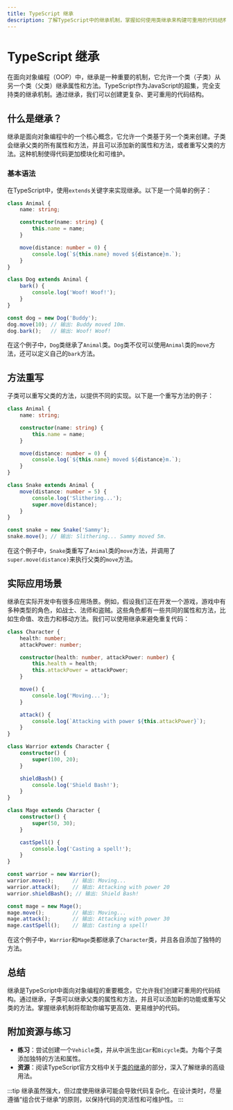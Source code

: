 ```yaml
---
title: TypeScript 继承
description: 了解TypeScript中的继承机制，掌握如何使用类继承来构建可重用的代码结构。
---
```


# TypeScript 继承

在面向对象编程（OOP）中，继承是一种重要的机制，它允许一个类（子类）从另一个类（父类）继承属性和方法。TypeScript作为JavaScript的超集，完全支持类的继承机制。通过继承，我们可以创建更复杂、更可重用的代码结构。

## 什么是继承？

继承是面向对象编程中的一个核心概念，它允许一个类基于另一个类来创建。子类会继承父类的所有属性和方法，并且可以添加新的属性和方法，或者重写父类的方法。这种机制使得代码更加模块化和可维护。

### 基本语法

在TypeScript中，使用`extends`关键字来实现继承。以下是一个简单的例子：

```typescript
class Animal {
    name: string;

    constructor(name: string) {
        this.name = name;
    }

    move(distance: number = 0) {
        console.log(`${this.name} moved ${distance}m.`);
    }
}

class Dog extends Animal {
    bark() {
        console.log('Woof! Woof!');
    }
}

const dog = new Dog('Buddy');
dog.move(10); // 输出: Buddy moved 10m.
dog.bark();   // 输出: Woof! Woof!
```

在这个例子中，`Dog`类继承了`Animal`类。`Dog`类不仅可以使用`Animal`类的`move`方法，还可以定义自己的`bark`方法。

## 方法重写

子类可以重写父类的方法，以提供不同的实现。以下是一个重写方法的例子：

```typescript
class Animal {
    name: string;

    constructor(name: string) {
        this.name = name;
    }

    move(distance: number = 0) {
        console.log(`${this.name} moved ${distance}m.`);
    }
}

class Snake extends Animal {
    move(distance: number = 5) {
        console.log('Slithering...');
        super.move(distance);
    }
}

const snake = new Snake('Sammy');
snake.move(); // 输出: Slithering... Sammy moved 5m.
```

在这个例子中，`Snake`类重写了`Animal`类的`move`方法，并调用了`super.move(distance)`来执行父类的`move`方法。

## 实际应用场景

继承在实际开发中有很多应用场景。例如，假设我们正在开发一个游戏，游戏中有多种类型的角色，如战士、法师和盗贼。这些角色都有一些共同的属性和方法，比如生命值、攻击力和移动方法。我们可以使用继承来避免重复代码：

```typescript
class Character {
    health: number;
    attackPower: number;

    constructor(health: number, attackPower: number) {
        this.health = health;
        this.attackPower = attackPower;
    }

    move() {
        console.log('Moving...');
    }

    attack() {
        console.log(`Attacking with power ${this.attackPower}`);
    }
}

class Warrior extends Character {
    constructor() {
        super(100, 20);
    }

    shieldBash() {
        console.log('Shield Bash!');
    }
}

class Mage extends Character {
    constructor() {
        super(50, 30);
    }

    castSpell() {
        console.log('Casting a spell!');
    }
}

const warrior = new Warrior();
warrior.move();      // 输出: Moving...
warrior.attack();    // 输出: Attacking with power 20
warrior.shieldBash(); // 输出: Shield Bash!

const mage = new Mage();
mage.move();         // 输出: Moving...
mage.attack();       // 输出: Attacking with power 30
mage.castSpell();    // 输出: Casting a spell!
```

在这个例子中，`Warrior`和`Mage`类都继承了`Character`类，并且各自添加了独特的方法。

## 总结

继承是TypeScript中面向对象编程的重要概念，它允许我们创建可重用的代码结构。通过继承，子类可以继承父类的属性和方法，并且可以添加新的功能或重写父类的方法。掌握继承机制将帮助你编写更高效、更易维护的代码。

## 附加资源与练习

- **练习**：尝试创建一个`Vehicle`类，并从中派生出`Car`和`Bicycle`类。为每个子类添加独特的方法和属性。
- **资源**：阅读TypeScript官方文档中关于[类的继承](https://www.typescriptlang.org/docs/handbook/classes.html#inheritance)的部分，深入了解继承的高级用法。

:::tip
继承虽然强大，但过度使用继承可能会导致代码复杂化。在设计类时，尽量遵循“组合优于继承”的原则，以保持代码的灵活性和可维护性。
:::